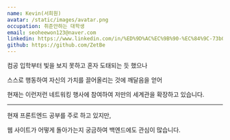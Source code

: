 ```yaml
---
name: Kevin(서희원)
avatar: /static/images/avatar.png
occupation: 취준안하는 대학생
email: seoheewon123@naver.com
linkedin: https://www.linkedin.com/in/%ED%9D%AC%EC%9B%90-%EC%84%9C-73b092280/
github: https://github.com/ZetBe
---
```


컴공 입학부터 빛을 보지 못하고 혼자 도태되는 듯 했으나

스스로 행동하여 자신의 가치를 끌어올리는 것에 깨달음을 얻어

현재는 이런저런 네트워킹 행사에 참여하여 저만의 세계관을 확장하고 있습니다.

---

현재 프론트엔드 공부를 주로 하고 있지만,

웹 사이트가 어떻게 돌아가는지 궁금하여 백엔드에도 관심이 많습니다.
